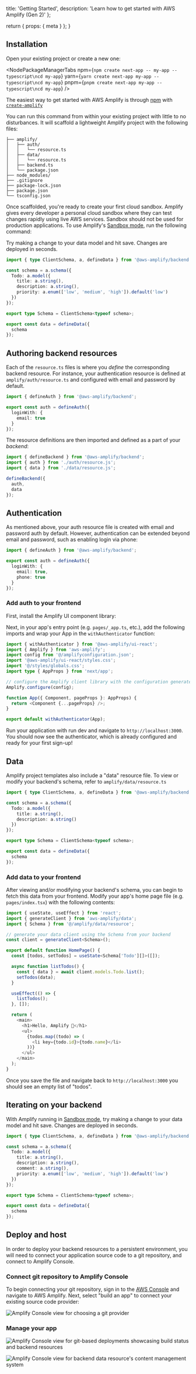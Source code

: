   title: 'Getting Started',
  description: 'Learn how to get started with AWS Amplify (Gen 2)'
};

  return {
    props: {
      meta
    }
  };
}

## Installation

Open your existing project or create a new one:

<NodePackageManagerTabs
  npm={`npm create next-app -- my-app --typescript\ncd my-app`}
  yarn={`yarn create next-app my-app --typescript\ncd my-app`}
  pnpm={`pnpm create next-app my-app --typescript\ncd my-app`}
/>

The easiest way to get started with AWS Amplify is through [npm](https://npmjs.com) with [`create-amplify`](https://www.npmjs.com/package/create-amplify)

<NodePackageManagerTabs
  npm="npm create amplify"
  yarn="yarn create amplify"
  pnpm="pnpm create amplify"
/>

You can run this command from within your existing project with little to no disturbances. It will scaffold a lightweight Amplify project with the following files:

```text
├── amplify/
│   ├── auth/
│   │   └── resource.ts
│   ├── data/
│   │   └── resource.ts
│   ├── backend.ts
│   └── package.json
├── node_modules/
├── .gitignore
├── package-lock.json
├── package.json
└── tsconfig.json
```

Once scaffolded, you're ready to create your first cloud sandbox. Amplify gives every developer a personal cloud sandbox where they can test changes rapidly using live AWS services. Sandbox should not be used for production applications. To use Amplify's [Sandbox mode](http://localhost:3000#fix-me), run the following command:

<NodePackageManagerTabs
  npm="npx amplify sandbox"
  yarn="yarn amplify sandbox"
  pnpm="pnpm amplify sandbox"
/>

Try making a change to your data model and hit save. Changes are deployed in seconds.

```ts {6} showLineNumbers
import { type ClientSchema, a, defineData } from '@aws-amplify/backend';

const schema = a.schema({
  Todo: a.model({
    title: a.string(),
    description: a.string(),
    priority: a.enum(['low', 'medium', 'high']).default('low')
  })
});

export type Schema = ClientSchema<typeof schema>;

export const data = defineData({
  schema
});
```

## Authoring backend resources

Each of the `resource.ts` files is where you _define_ the corresponding backend resource. For instance, your authentication resource is defined at `amplify/auth/resource.ts` and configured with email and password by default.

```ts title="amplify/auth/resource.ts"
import { defineAuth } from '@aws-amplify/backend';

export const auth = defineAuth({
  loginWith: {
    email: true
  }
});
```

The resource definitions are then imported and defined as a part of your _backend_:

```ts title="amplify/backend.ts"
import { defineBackend } from '@aws-amplify/backend';
import { auth } from './auth/resource.js';
import { data } from './data/resource.js';

defineBackend({
  auth,
  data
});
```

## Authentication

As mentioned above, your auth resource file is created with email and password auth by default. However, authentication can be extended beyond email and password, such as enabling login via phone:

```ts title="amplify/auth/resource.ts"
import { defineAuth } from '@aws-amplify/backend';

export const auth = defineAuth({
  loginWith: {
    email: true,
    phone: true
  }
});
```

### Add auth to your frontend

First, install the Amplify UI component library:

<NodePackageManagerTabs
  npm="npm add @aws-amplify/ui-react"
  yarn="yarn add @aws-amplify/ui-react"
  pnpm="pnpm add @aws-amplify/ui-react"
/>

Next, in your app's entry point (e.g. `pages/_app.ts`, etc.), add the following imports and wrap your App in the `withAuthenticator` function:

```ts title="pages/_app.ts"
import { withAuthenticator } from '@aws-amplify/ui-react';
import { Amplify } from 'aws-amplify';
import config from '@/amplifyconfiguration.json';
import '@aws-amplify/ui-react/styles.css';
import '@/styles/globals.css';
import type { AppProps } from 'next/app';

// configure the Amplify client library with the configuration generated by `amplify sandbox`
Amplify.configure(config);

function App({ Component, pageProps }: AppProps) {
  return <Component {...pageProps} />;
}

export default withAuthenticator(App);
```

Run your application with <Npm>run dev</Npm> and navigate to `http://localhost:3000`. You should now see the authenticator, which is already configured and ready for your first sign-up!

## Data

Amplify project templates also include a "data" resource file. To view or modify your backend's schema, refer to `amplify/data/resource.ts`

```ts title="amplify/data/resource.ts"
import { type ClientSchema, a, defineData } from '@aws-amplify/backend';

const schema = a.schema({
  Todo: a.model({
    title: a.string(),
    description: a.string()
  })
});

export type Schema = ClientSchema<typeof schema>;

export const data = defineData({
  schema
});
```

### Add data to your frontend

After viewing and/or modifying your backend's schema, you can begin to fetch this data from your frontend. Modify your app's home page file (e.g. `pages/index.tsx`) with the following contents:

```ts title="pages/index.tsx"
import { useState, useEffect } from 'react';
import { generateClient } from 'aws-amplify/data';
import { Schema } from '@/amplify/data/resource';

// generate your data client using the Schema from your backend
const client = generateClient<Schema>();

export default function HomePage() {
  const [todos, setTodos] = useState<Schema['Todo'][]>([]);

  async function listTodos() {
    const { data } = await client.models.Todo.list();
    setTodos(data);
  }

  useEffect(() => {
    listTodos();
  }, []);

  return (
    <main>
      <h1>Hello, Amplify 👋</h1>
      <ul>
        {todos.map((todo) => (
          <li key={todo.id}>{todo.name}</li>
        ))}
      </ul>
    </main>
  );
}
```

Once you save the file and navigate back to `http://localhost:3000` you should see an empty list of "todos".

## Iterating on your backend

With Amplify running in [Sandbox mode](http://localhost:3000), try making a change to your data model and hit save. Changes are deployed in seconds.

```ts {6} showLineNumbers
import { type ClientSchema, a, defineData } from '@aws-amplify/backend';

const schema = a.schema({
  Todo: a.model({
    title: a.string(),
    description: a.string(),
    comment: a.string(),
    priority: a.enum(['low', 'medium', 'high']).default('low')
  })
});

export type Schema = ClientSchema<typeof schema>;

export const data = defineData({
  schema
});
```

## Deploy and host

In order to deploy your backend resources to a persistent environment, you will need to connect your application source code to a git repository, and connect to Amplify Console.

### Connect git repository to Amplify Console

To begin connecting your git repository, sign in to the [AWS Console](https://console.aws.amazon.com/) and navigate to AWS Amplify. Next, select "build an app" to connect your existing source code provider:

![Amplify Console view for choosing a git provider](/images/gen2/console1.jpg)

### Manage your app

![Amplify Console view for git-based deployments showcasing build status and backend resources](/images/gen2/console2.png)

![Amplify Console view for backend data resource's content management system](/images/gen2/console3.png)
